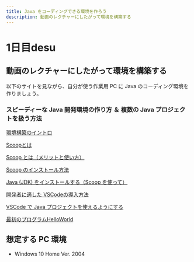 ```yaml
---
title: Java をコーディングできる環境を作ろう
description: 動画のレクチャーにしたがって環境を構築する
---
```


# 1日目desu


## 動画のレクチャーにしたがって環境を構築する
以下のサイトを見ながら、自分が使う作業用 PC に Java のコーディング環境を作りましょう。

### スピーディーな Java 開発環境の作り方 ＆ 複数の Java プロジェクトを扱う方法

[環境構築のイントロ](https://fs5013-furi-sutao.github.io/java-bootcamp/intro/04-java-dev-tips)

[Scoopとは](https://fs5013-furi-sutao.github.io/java-bootcamp/intro/05-whats-scoop)

[Scoop とは（メリットと使い方）](https://fs5013-furi-sutao.github.io/java-bootcamp/intro/06-merit-of-scoop)

[Scoop のインストール方法](https://fs5013-furi-sutao.github.io/java-bootcamp/intro/07-how-to-install-scoop)

[Java (JDK) をインストールする（Scoop を使って）](https://fs5013-furi-sutao.github.io/java-bootcamp/intro/08-how-to-install-java-by-scoop)

[開発者に適した VSCodeの導入方法](https://fs5013-furi-sutao.github.io/java-bootcamp/intro/09-how-to-install-vscode-by-scoop)

[VSCode で Java プロジェクトを使えるようにする](https://fs5013-furi-sutao.github.io/java-bootcamp/intro/10-how-to-enable-java-on-vscode)

[最初のプログラムHelloWorld](https://fs5013-furi-sutao.github.io/java-bootcamp/intro/11-hello-world)



## 想定する PC 環境
- Windows 10 Home Ver. 2004
